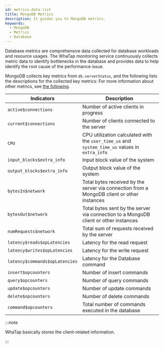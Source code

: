 ```yaml
---
id: metrics-data-list
title: MongoDB Metrics
description: It guides you to MongoDB metrics.
keywords:
  - MongoDB
  - Metrics
  - Database
---
```


Database metrics are comprehensive data collected for database workloads and resource usages. The WhaTap monitoring service continuously collects metric data to identify bottlenecks in the database and provides data to help identify the root cause of the performance issue.

MongoDB collects key metrics from `db.serverStatus`, and the following lists the descriptions for the collected key metrics: For more information about other metrics, see [the following](https://www.mongodb.com/docs/manual/reference/command/serverStatus/#output/).

| Indicators                     | Description                                                                                    |
| ------------------------------ | ---------------------------------------------------------------------------------------------- |
| `active$connections`           | Number of active clients in progress                                                           |
| `current$connections`          | Number of clients connected to the server                                                      |
| `CPU`                          | CPU utilization calculated with the `user_time_us` and `system_time_us` values in `extra_info` |
| `input_blocks$extra_info`      | Input block value of the system                                                                |
| `output_blocks$extra_info`     | Output block value of the system                                                               |
| `bytesIn$network`              | Total bytes received by the server via connection from a MongoDB client or other instances     |
| `bytesOut$network`             | Total bytes sent by the server via connection to a MongoDB client or other instances           |
| `numRequests$network`          | Total sum of requests received by the server                                                   |
| `latency$reads$opLatencies`    | Latency for the read request                                                                   |
| `latency$writes$opLatencies`   | Latency for the write request                                                                  |
| `latency$commands$opLatencies` | Latency for the Database command                                                               |
| `insert$opcounters`            | Number of insert commands                                                                      |
| `query$opcounters`             | Number of query commands                                                                       |
| `update$opcounters`            | Number of update commands                                                                      |
| `delete$opcounters`            | Number of delete commands                                                                      |
| `command$opcounters`           | Total number of commands executed in the database                                              |

:::note

WhaTap basically stores the client-related information.

:::
